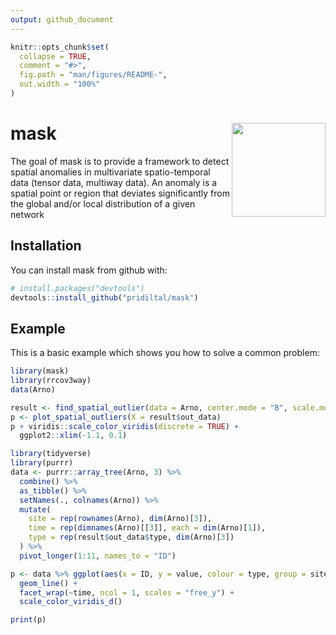 ```yaml
---
output: github_document
---
```


<!-- README.md is generated from README.Rmd. Please edit that file -->

```r
knitr::opts_chunk$set(
  collapse = TRUE,
  comment = "#>",
  fig.path = "man/figures/README-",
  out.width = "100%"
)
```

# mask <img src="man/figures/logo.png" align="right" height="150" />

<!-- badges: start -->
<!-- badges: end -->

The goal of mask is to provide a framework to detect spatial anomalies in multivariate spatio-temporal data (tensor data, multiway data). An anomaly is a spatial point or region that deviates significantly from the global and/or local distribution of a given network

## Installation

You can install mask from github with:

```r
# install.packages("devtools")
devtools::install_github("pridiltal/mask")
```


## Example

This is a basic example which shows you how to solve a common problem:

```r
library(mask)
library(rrcov3way)
data(Arno)

result <- find_spatial_outlier(data = Arno, center.mode = "B", scale.mode = "B", tensor_decom = "Tucker3")
p <- plot_spatial_outliers(X = result$out_data)
p + viridis::scale_color_viridis(discrete = TRUE) +
  ggplot2::xlim(-1.1, 0.1)
```

```r
library(tidyverse)
library(purrr)
data <- purrr::array_tree(Arno, 3) %>%
  combine() %>%
  as_tibble() %>%
  setNames(., colnames(Arno)) %>%
  mutate(
    site = rep(rownames(Arno), dim(Arno)[3]),
    time = rep(dimnames(Arno)[[3]], each = dim(Arno)[1]),
    type = rep(result$out_data$type, dim(Arno)[3])
  ) %>%
  pivot_longer(1:11, names_to = "ID")

p <- data %>% ggplot(aes(x = ID, y = value, colour = type, group = site)) +
  geom_line() +
  facet_wrap(~time, ncol = 1, scales = "free_y") +
  scale_color_viridis_d()

print(p)

```
